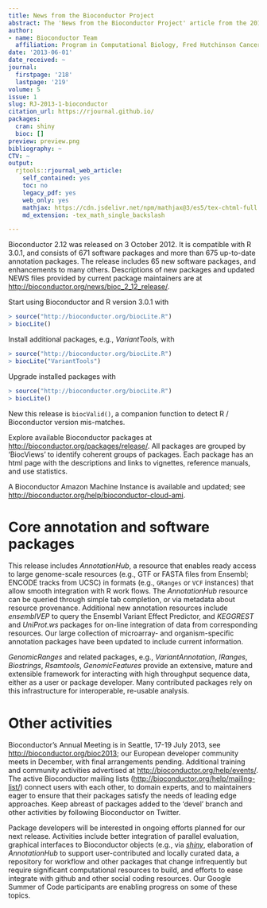 ```yaml
---
title: News from the Bioconductor Project
abstract: The 'News from the Bioconductor Project' article from the 2013-1 issue.
author:
- name: Bioconductor Team
  affiliation: Program in Computational Biology, Fred Hutchinson Cancer Research Center
date: '2013-06-01'
date_received: ~
journal:
  firstpage: '218'
  lastpage: '219'
volume: 5
issue: 1
slug: RJ-2013-1-bioconductor
citation_url: https://rjournal.github.io/
packages:
  cran: shiny
  bioc: []
preview: preview.png
bibliography: ~
CTV: ~
output:
  rjtools::rjournal_web_article:
    self_contained: yes
    toc: no
    legacy_pdf: yes
    web_only: yes
    mathjax: https://cdn.jsdelivr.net/npm/mathjax@3/es5/tex-chtml-full.js
    md_extension: -tex_math_single_backslash

---
```


::: article
Bioconductor 2.12 was released on 3 October 2012. It is compatible with
R 3.0.1, and consists of 671 software packages and more than 675
up-to-date annotation packages. The release includes 65 new software
packages, and enhancements to many others. Descriptions of new packages
and updated NEWS files provided by current package maintainers are at
<http://bioconductor.org/news/bioc_2_12_release/>.

Start using Bioconductor and R version 3.0.1 with

``` r
> source("http://bioconductor.org/biocLite.R")
> biocLite()
```

Install additional packages, e.g., *VariantTools*, with

``` r
> source("http://bioconductor.org/biocLite.R")
> biocLite("VariantTools")
```

Upgrade installed packages with

``` r
> source("http://bioconductor.org/biocLite.R")
> biocLite()
```

New this release is `biocValid()`, a companion function to detect R /
Bioconductor version mis-matches.

Explore available Bioconductor packages at
<http://bioconductor.org/packages/release/>. All packages are grouped by
'BiocViews' to identify coherent groups of packages. Each package has an
html page with the descriptions and links to vignettes, reference
manuals, and use statistics.

A Bioconductor Amazon Machine Instance is available and updated; see
<http://bioconductor.org/help/bioconductor-cloud-ami>.

# Core annotation and software packages

This release includes *AnnotationHub*, a resource that enables ready
access to large genome-scale resources (e.g., GTF or FASTA files from
Ensembl; ENCODE tracks from UCSC) in formats (e.g., `GRanges` or `VCF`
instances) that allow smooth integration with R work flows. The
*AnnotationHub* resource can be queried through simple tab completion,
or via metadata about resource provenance. Additional new annotation
resources include *ensemblVEP* to query the Ensembl Variant Effect
Predictor, and *KEGGREST* and *UniProt.ws* packages for on-line
integration of data from corresponding resources. Our large collection
of microarray- and organism-specific annotation packages have been
updated to include current information.

*GenomicRanges* and related packages, e.g., *VariantAnnotation*,
*IRanges*, *Biostrings*, *Rsamtools*, *GenomicFeatures* provide an
extensive, mature and extensible framework for interacting with high
throughput sequence data, either as a user or package developer. Many
contributed packages rely on this infrastructure for interoperable,
re-usable analysis.

# Other activities

Bioconductor's Annual Meeting is in Seattle, 17-19 July 2013, see
<http://bioconductor.org/bioc2013>; our European developer community
meets in December, with final arrangements pending. Additional training
and community activities advertised at
<http://bioconductor.org/help/events/>. The active Bioconductor mailing
lists (<http://bioconductor.org/help/mailing-list/>) connect users with
each other, to domain experts, and to maintainers eager to ensure that
their packages satisfy the needs of leading edge approaches. Keep
abreast of packages added to the 'devel' branch and other activities by
following Bioconductor on Twitter.

Package developers will be interested in ongoing efforts planned for our
next release. Activities include better integration of parallel
evaluation, graphical interfaces to Bioconductor objects (e.g., via
[*shiny*](https://CRAN.R-project.org/package=shiny), elaboration of
*AnnotationHub* to support user-contributed and locally curated data, a
repository for workflow and other packages that change infrequently but
require significant computational resources to build, and efforts to
ease integrate with github and other social coding resources. Our Google
Summer of Code participants are enabling progress on some of these
topics.
:::

